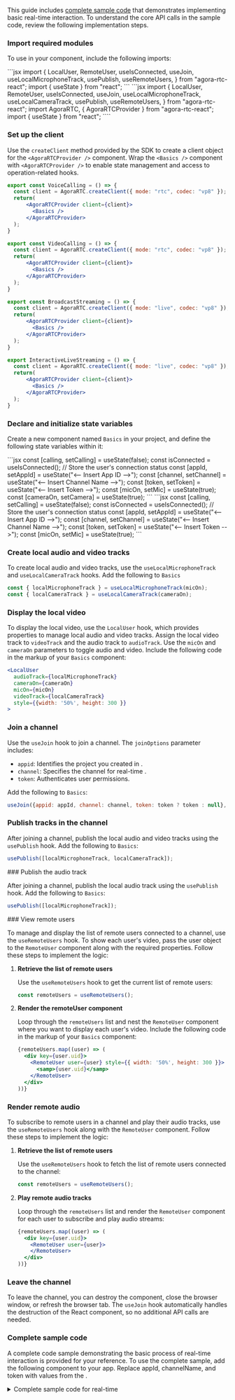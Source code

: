 <PlatformWrapper platform="react-js">

This guide includes [complete sample code](#complete-sample-code) that demonstrates implementing basic real-time interaction. To understand the core API calls in the sample code, review the following implementation steps.

### Import required modules

To use <Vg k="VSDK" /> in your component, include the following imports:

<ProductWrapper product="voice-calling">
```jsx
import {
  LocalUser,
  RemoteUser,
  useIsConnected,
  useJoin,
  useLocalMicrophoneTrack,
  usePublish,
  useRemoteUsers,
} from "agora-rtc-react";
import { useState } from "react";
```
</ProductWrapper>
<ProductWrapper notAllowed="voice-calling">
```jsx
import {
  LocalUser,
  RemoteUser,
  useIsConnected,
  useJoin,
  useLocalMicrophoneTrack,
  useLocalCameraTrack,
  usePublish,
  useRemoteUsers,
} from "agora-rtc-react";
import AgoraRTC, { AgoraRTCProvider } from "agora-rtc-react";
import { useState } from "react";
````
</ProductWrapper>

### Set up the client

Use the `createClient` method provided by the SDK to create a client object for the `<AgoraRTCProvider />` component. Wrap the `<Basics />` component with `<AgoraRTCProvider />` to enable state management and access to operation-related hooks.

<ProductWrapper product="voice-calling">

```jsx
export const VoiceCalling = () => {
  const client = AgoraRTC.createClient({ mode: "rtc", codec: "vp8" });
  return(
      <AgoraRTCProvider client={client}>
        <Basics />
      </AgoraRTCProvider>
  );
}
```
</ProductWrapper>

<ProductWrapper product="video-calling">

```jsx
export const VideoCalling = () => {
  const client = AgoraRTC.createClient({ mode: "rtc", codec: "vp8" });
  return(
      <AgoraRTCProvider client={client}>
        <Basics />
      </AgoraRTCProvider>
  );
}
```
</ProductWrapper>

<ProductWrapper product="broadcast-streaming">

```jsx
export const BroadcastStreaming = () => {
  const client = AgoraRTC.createClient({ mode: "live", codec: "vp8" });
  return(
      <AgoraRTCProvider client={client}>
        <Basics />
      </AgoraRTCProvider>
  );
}
```
</ProductWrapper>
<ProductWrapper product="interactive-live-streaming">

```jsx
export InteractiveLiveStreaming = () => {
  const client = AgoraRTC.createClient({ mode: "live", codec: "vp8" });
  return(
      <AgoraRTCProvider client={client}>
        <Basics />
      </AgoraRTCProvider>
  );
}
```
</ProductWrapper>

### Declare and initialize state variables

Create a new component named `Basics` in your project, and define the following state variables within it:

<ProductWrapper notAllowed="voice-calling">
```jsx
const [calling, setCalling] = useState(false);
const isConnected = useIsConnected(); // Store the user's connection status
const [appId, setAppId] = useState("<-- Insert App ID -->");
const [channel, setChannel] = useState("<-- Insert Channel Name -->");
const [token, setToken] = useState("<-- Insert Token -->");
const [micOn, setMic] = useState(true);
const [cameraOn, setCamera] = useState(true);
```
</ProductWrapper>
<ProductWrapper product="voice-calling">
```jsx
const [calling, setCalling] = useState(false);
const isConnected = useIsConnected(); // Store the user's connection status
const [appId, setAppId] = useState("<-- Insert App ID -->");
const [channel, setChannel] = useState("<-- Insert Channel Name -->");
const [token, setToken] = useState("<-- Insert Token -->");
const [micOn, setMic] = useState(true);
```
</ProductWrapper>

<ProductWrapper notAllowed="voice-calling">

### Create local audio and video tracks

To create local audio and video tracks, use the `useLocalMicrophoneTrack` and `useLocalCameraTrack` hooks. Add the following to `Basics`

```jsx
const { localMicrophoneTrack } = useLocalMicrophoneTrack(micOn);
const { localCameraTrack } = useLocalCameraTrack(cameraOn);
```

### Display the local video


To display the local video, use the `LocalUser` hook, which provides properties to manage local audio and video tracks. Assign the local video track to `videoTrack` and the audio track to `audioTrack`. Use the `micOn` and `cameraOn` parameters to toggle audio and video. Include the following code in the markup of your `Basics` component:

```jsx
<LocalUser
  audioTrack={localMicrophoneTrack}
  cameraOn={cameraOn}
  micOn={micOn}
  videoTrack={localCameraTrack}
  style={{width: '50%', height: 300 }}
>
```
</ProductWrapper>

### Join a channel​

Use the `useJoin` hook to join a channel. The `joinOptions` parameter includes:

* `appid`: Identifies the project you created in <Vg k="CONSOLE" />.
* `channel`: Specifies the channel for real-time <Vpd k="PRODUCT"/>.
* `token`: Authenticates user permissions.

Add the following to `Basics`:
```jsx
useJoin({appid: appId, channel: channel, token: token ? token : null}, calling);
```

<ProductWrapper notAllowed="voice-calling">

### Publish tracks in the channel

After joining a channel, publish the local audio and video tracks using the `usePublish` hook. Add the following to `Basics`:

```jsx
usePublish([localMicrophoneTrack, localCameraTrack]);
```
</ProductWrapper>

<ProductWrapper product="voice-calling">
### Publish the audio track

After joining a channel, publish the local audio track using the `usePublish` hook. Add the following to `Basics`:

```jsx
usePublish([localMicrophoneTrack]);
```
</ProductWrapper>

<ProductWrapper notAllowed="voice-calling">
### View remote users

To manage and display the list of remote users connected to a channel, use the `useRemoteUsers` hook. To show each user's video, pass the user object to the `RemoteUser` component along with the required properties. Follow these steps to implement the logic:

1. **Retrieve the list of remote users**

   Use the `useRemoteUsers` hook to get the current list of remote users:

   ```jsx
   const remoteUsers = useRemoteUsers();
   ```

2. **Render the remoteUser component**

    Loop through the `remoteUsers` list and nest the `RemoteUser` component where you want to display each user's video. Include the following code in the markup of your `Basics` component:

    ```jsx
    {remoteUsers.map((user) => (
      <div key={user.uid}>
        <RemoteUser user={user} style={{ width: '50%', height: 300 }}>
          <samp>{user.uid}</samp>
        </RemoteUser>
      </div>
    ))}
    ```

</ProductWrapper>

<ProductWrapper product="voice-calling">

### Render remote audio

To subscribe to remote users in a channel and play their audio tracks, use the `useRemoteUsers` hook along with the `RemoteUser` component. Follow these steps to implement the logic:

1. **Retrieve the list of remote users**

   Use the `useRemoteUsers` hook to fetch the list of remote users connected to the channel:

   ```jsx
   const remoteUsers = useRemoteUsers();
   ```

2. **Play remote audio tracks**

    Loop through the `remoteUsers` list and render the `RemoteUser` component for each user to subscribe and play audio streams:

    ```jsx
    {remoteUsers.map((user) => (
      <div key={user.uid}>
        <RemoteUser user={user}>
        </RemoteUser>
      </div>
    ))}
    ```
</ProductWrapper>

### Leave the channel​

To leave the channel, you can destroy the component, close the browser window, or refresh the browser tab. The `useJoin` hook automatically handles the destruction of the React component, so no additional API calls are needed.

### Complete sample code

A complete code sample demonstrating the basic process of real-time interaction is provided for your reference. To use the complete sample, add the following component to your app. Replace appId, channelName, and token with values from the <Vg k="CONSOLE"/>.

<details>
<summary>Complete sample code for real-time <Vpd k="PRODUCT"/></summary>

<ProductWrapper product="interactive-live-streaming">
```jsx
import {
  LocalUser,
  RemoteUser,
  useIsConnected,
  useJoin,
  useLocalMicrophoneTrack,
  useLocalCameraTrack,
  usePublish,
  useRemoteUsers,
} from "agora-rtc-react";
import { useState } from "react";
import AgoraRTC, { AgoraRTCProvider } from "agora-rtc-react";


export const InteractiveLiveStreaming = () => {
  const client = AgoraRTC.createClient({ mode: "live", codec: "vp8" });
  return(
        <AgoraRTCProvider client={client}>
          <Basics />
        </AgoraRTCProvider>
  );
}

const Basics = () => {
  const [calling, setCalling] = useState(false);
  const isConnected = useIsConnected(); // Store the user's connection status
  const [appId, setAppId] = useState("<-- Insert App ID -->");
  const [channel, setChannel] = useState("<-- Insert Channel Name -->");
  const [token, setToken] = useState("<-- Insert Token -->");
  const [micOn, setMic] = useState(true);
  const [cameraOn, setCamera] = useState(true);

  
  const { localMicrophoneTrack } = useLocalMicrophoneTrack(micOn);
  const { localCameraTrack } = useLocalCameraTrack(cameraOn);

  useJoin({appid: appId, channel: channel, token: token ? token : null}, calling);
  usePublish([localMicrophoneTrack, localCameraTrack]);

  const remoteUsers = useRemoteUsers();

  return (
    <>
      <div>
        {isConnected ? (
          <div>
            <div>
              <LocalUser
                audioTrack={localMicrophoneTrack}
                cameraOn={cameraOn}
                micOn={micOn}
                videoTrack={localCameraTrack}
                style={{width: '90%', height: 300 }}
              >
                <samp>You</samp>
              </LocalUser>
            </div>
            {remoteUsers.map((user) => (
              <div key={user.uid}>
                <RemoteUser user={user} style={{width: '90%', height: 300 }}>
                  <samp>{user.uid}</samp>
                </RemoteUser>
              </div>
            ))}
          </div>
        ) : (
          <div>
            <input
              onChange={e => setAppId(e.target.value)}
              placeholder="<Your app ID>"
              value={appId}
            />
            <input
              onChange={e => setChannel(e.target.value)}
              placeholder="<Your channel Name>"
              value={channel}
            />
            <input
              onChange={e => setToken(e.target.value)}
              placeholder="<Your token>"
              value={token}
            />

            <button
              disabled={!appId || !channel}
              onClick={() => setCalling(true)}
            >
              <span>Join Channel</span>
            </button>
          </div>
        )}
      </div>
      {isConnected && (
        <div style={{padding: "20px"}}>
          <div>
            <button onClick={() => setMic(a => !a)}>
              {micOn ? "Disable mic" : "Enable mic" }
            </button>
            <button onClick={() => setCamera(a => !a)}>
              {cameraOn ? "Disable camera " : "Enable camera" }
            </button>
            <button
              onClick={() => setCalling(a => !a)}
              >
              {calling ? "End calling" : "Start calling"}
            </button>
          </div>
        </div>
      )}
    </>
  );
};
  
export default InteractiveLiveStreaming;
```
</ProductWrapper>

<ProductWrapper product="broadcast-streaming">
```jsx
import {
  LocalUser,
  RemoteUser,
  useIsConnected,
  useJoin,
  useLocalMicrophoneTrack,
  useLocalCameraTrack,
  usePublish,
  useRemoteUsers,
} from "agora-rtc-react";
import { useState } from "react";
import AgoraRTC, { AgoraRTCProvider } from "agora-rtc-react";


export const BroadcastStreaming = () => {
  const client = AgoraRTC.createClient({ mode: "live", codec: "vp8" });
  return(
        <AgoraRTCProvider client={client}>
          <Basics />
        </AgoraRTCProvider>
  );
}

const Basics = () => {
  const [calling, setCalling] = useState(false);
  const isConnected = useIsConnected(); // Store the user's connection status
  const [appId, setAppId] = useState("<-- Insert App ID -->");
  const [channel, setChannel] = useState("<-- Insert Channel Name -->");
  const [token, setToken] = useState("<-- Insert Token -->");
  const [micOn, setMic] = useState(true);
  const [cameraOn, setCamera] = useState(true);

  const { localMicrophoneTrack } = useLocalMicrophoneTrack(micOn);
  const { localCameraTrack } = useLocalCameraTrack(cameraOn);

  useJoin({appid: appId, channel: channel, token: token ? token : null}, calling);
  usePublish([localMicrophoneTrack, localCameraTrack]);

  const remoteUsers = useRemoteUsers();

  return (
    <>
      <div>
        {isConnected ? (
          <div>
            <div>
              <LocalUser
                audioTrack={localMicrophoneTrack}
                cameraOn={cameraOn}
                micOn={micOn}
                videoTrack={localCameraTrack}
                style={{width: '90%', height: 300 }}
              >
                <samp>You</samp>
              </LocalUser>
            </div>
            {remoteUsers.map((user) => (
              <div key={user.uid}>
                <RemoteUser user={user} style={{width: '90%', height: 300 }}>
                  <samp>{user.uid}</samp>
                </RemoteUser>
              </div>
            ))}
          </div>
        ) : (
          <div>
            <input
              onChange={e => setAppId(e.target.value)}
              placeholder="<Your app ID>"
              value={appId}
            />
            <input
              onChange={e => setChannel(e.target.value)}
              placeholder="<Your channel Name>"
              value={channel}
            />
            <input
              onChange={e => setToken(e.target.value)}
              placeholder="<Your token>"
              value={token}
            />

            <button
              disabled={!appId || !channel}
              onClick={() => setCalling(true)}
            >
              <span>Join Channel</span>
            </button>
          </div>
        )}
      </div>
      {isConnected && (
        <div style={{padding: "20px"}}>
          <div>
            <button onClick={() => setMic(a => !a)}>
              {micOn ? "Disable mic" : "Enable mic" }
            </button>
            <button onClick={() => setCamera(a => !a)}>
              {cameraOn ? "Disable camera " : "Enable camera" }
            </button>
            <button
              onClick={() => setCalling(a => !a)}
              >
              {calling ? "End calling" : "Start calling"}
            </button>
          </div>
        </div>
      )}
    </>
  );
};
  
export default BroadcastStreaming;
```
</ProductWrapper>

<ProductWrapper product="video-calling">
```jsx
import {
  LocalUser,
  RemoteUser,
  useIsConnected,
  useJoin,
  useLocalMicrophoneTrack,
  useLocalCameraTrack,
  usePublish,
  useRemoteUsers,
} from "agora-rtc-react";
import { useState } from "react";
import AgoraRTC, { AgoraRTCProvider } from "agora-rtc-react";


export const VideoCalling = () => {
  const client = AgoraRTC.createClient({ mode: "rtc", codec: "vp8" });
  return(
        <AgoraRTCProvider client={client}>
          <Basics />
        </AgoraRTCProvider>
  );
}

const Basics = () => {
  const [calling, setCalling] = useState(false);
  const isConnected = useIsConnected(); // Store the user's connection status
  const [appId, setAppId] = useState("<-- Insert App ID -->");
  const [channel, setChannel] = useState("<-- Insert Channel Name -->");
  const [token, setToken] = useState("<-- Insert Token -->");
  const [micOn, setMic] = useState(true);
  const [cameraOn, setCamera] = useState(true);
  const { localMicrophoneTrack } = useLocalMicrophoneTrack(micOn);
  const { localCameraTrack } = useLocalCameraTrack(cameraOn);

  useJoin({appid: appId, channel: channel, token: token ? token : null}, calling);
  usePublish([localMicrophoneTrack, localCameraTrack]);

  const remoteUsers = useRemoteUsers();

  return (
    <>
      <div>
        {isConnected ? (
          <div>
            <div>
              <LocalUser
                audioTrack={localMicrophoneTrack}
                cameraOn={cameraOn}
                micOn={micOn}
                videoTrack={localCameraTrack}
                style={{width: '90%', height: 300 }}
              >
                <samp>You</samp>
              </LocalUser>
            </div>
            {remoteUsers.map((user) => (
              <div key={user.uid}>
                <RemoteUser user={user} style={{width: '90%', height: 300 }}>
                  <samp>{user.uid}</samp>
                </RemoteUser>
              </div>
            ))}
          </div>
        ) : (
          <div>
            <input
              onChange={e => setAppId(e.target.value)}
              placeholder="<Your app ID>"
              value={appId}
            />
            <input
              onChange={e => setChannel(e.target.value)}
              placeholder="<Your channel Name>"
              value={channel}
            />
            <input
              onChange={e => setToken(e.target.value)}
              placeholder="<Your token>"
              value={token}
            />

            <button
              disabled={!appId || !channel}
              onClick={() => setCalling(true)}
            >
              <span>Join Channel</span>
            </button>
          </div>
        )}
      </div>
      {isConnected && (
        <div style={{padding: "20px"}}>
          <div>
            <button onClick={() => setMic(a => !a)}>
              {micOn ? "Disable mic" : "Enable mic" }
            </button>
            <button onClick={() => setCamera(a => !a)}>
              {cameraOn ? "Disable camera " : "Enable camera" }
            </button>
            <button
              onClick={() => setCalling(a => !a)}
              >
              {calling ? "End calling" : "Start calling"}
            </button>
          </div>
        </div>
      )}
    </>
  );
};
  
export default VideoCalling;
```
</ProductWrapper>

<ProductWrapper product="voice-calling">

```jsx
import {
  LocalUser,
  RemoteUser,
  useIsConnected,
  useJoin,
  useLocalMicrophoneTrack,
  usePublish,
  useRemoteUsers,
} from "agora-rtc-react";
import { useState } from "react";
import AgoraRTC, { AgoraRTCProvider } from "agora-rtc-react";


export const AgoraVoiceCalling = () => {
  const client = AgoraRTC.createClient({ mode: "rtc", codec: "vp8" });
  return(
        <AgoraRTCProvider client={client}>
          <Basics />
        </AgoraRTCProvider>
  );
}

const Basics = () => {
  const [calling, setCalling] = useState(false);
  const isConnected = useIsConnected(); // Store the user's connection status
  const [appId, setAppId] = useState("<-- Insert App ID -->");
  const [channel, setChannel] = useState("<-- Insert Channel Name -->");
  const [token, setToken] = useState("<-- Insert Token -->");
  const [micOn, setMic] = useState(true);

  const { localMicrophoneTrack } = useLocalMicrophoneTrack(micOn);
  
  useJoin({appid: appId, channel: channel, token: token ? token : null}, calling);
  usePublish([localMicrophoneTrack]);

  const remoteUsers = useRemoteUsers();

  return (
    <>
      <div>
        {isConnected ? (
          <div>
            <div>
              <LocalUser
                audioTrack={localMicrophoneTrack}
                micOn={micOn}
              >
                <samp>You</samp>
              </LocalUser>
            </div>
            {remoteUsers.map((user) => (
              <div key={user.uid}>
                <RemoteUser user={user}>
                  <samp>{user.uid}</samp>
                </RemoteUser>
              </div>
            ))}
          </div>
        ) : (
          <div>
            <input
              onChange={e => setAppId(e.target.value)}
              placeholder="<Your app ID>"
              value={appId}
            />
            <input
              onChange={e => setChannel(e.target.value)}
              placeholder="<Your channel Name>"
              value={channel}
            />
            <input
              onChange={e => setToken(e.target.value)}
              placeholder="<Your token>"
              value={token}
            />

            <button
              disabled={!appId || !channel}
              onClick={() => setCalling(true)}
            >
              <span>Join Channel</span>
            </button>
          </div>
        )}
      </div>
      {isConnected && (
        <div style={{padding: "20px"}}>
          <div>
            <button onClick={() => setMic(a => !a)}>
              {micOn ? "Disable mic" : "Enable mic" }
            </button>
            <button
              onClick={() => setCalling(a => !a)}
              >
              {calling ? "End calling" : "Start calling"}
            </button>
          </div>
        </div>
      )}
    </>
  );
};
  
export default AgoraVoiceCalling;

```
</ProductWrapper>
</details>

</PlatformWrapper>